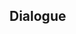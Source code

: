 {{Genius Invokation TCG Stage
|type         = Friendly Fracas
|group        = Invitation Board
|character    = Sucrose
|requirement  = 3
|introduction = "I've only just learned the rules of this game, but I'll do my best..."<br />Hint: Sucrose's deck has "Swirl" at the core of its build, and she also has Artifacts with various effects on hand.
|objective_1  = Achieve victory
|reward_1     = Lucky Coin*300
|objective_2  = Achieve victory within 6 Rounds
|reward_2     = Chaotic Entropy*1
|objective_3  = Win with less than 2 characters defeated
|reward_3     = Chaotic Entropy*1
|lineup       = Sucrose;Xiangling;Mona
|action       = Chaotic Entropy;Viridescent Venerer's Diadem;Sacrificial Fragments;Magic Guide;Instructor's Cap;Witch's Scorching Hat;Wine-Stained Tricorne;Timaeus;Knights of Favonius Library;Jade Chamber;The Bestest Travel Companion!;Toss-Up;Liben;Timmie;Chang the Ninth;Chaotic Entropy;Viridescent Venerer's Diadem;Sacrificial Fragments;Magic Guide;Instructor's Cap;Witch's Scorching Hat;Wine-Stained Tricorne;Timaeus;Knights of Favonius Library;Jade Chamber;The Bestest Travel Companion!;Toss-Up;Liben;Timmie;Chang the Ninth
}}

==Dialogue==
{{Transclude|Genius Invokation TCG/Stage/Sucrose|Friendly Fracas}}
